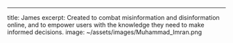 ---
title: James
excerpt: Created to combat misinformation and disinformation online, and to empower users with the knowledge they need to make informed decisions.
image: ~/assets/images/Muhammad_Imran.png
